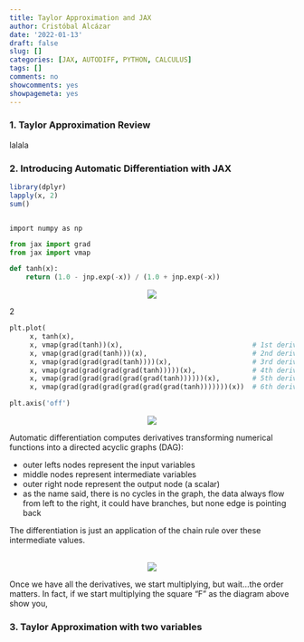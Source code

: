 ```yaml
---
title: Taylor Approximation and JAX
author: Cristóbal Alcázar
date: '2022-01-13'
draft: false
slug: []
categories: [JAX, AUTODIFF, PYTHON, CALCULUS]
tags: []
comments: no
showcomments: yes
showpagemeta: yes
---
```


### 1. Taylor Approximation Review

lalala


### 2. Introducing Automatic Differentiation with JAX 

```r
library(dplyr)
lapply(x, 2)
sum()
```
<pre><code class"python">
import numpy as np
</code></pre>

```python
from jax import grad
from jax import vmap

def tanh(x):
    return (1.0 - jnp.exp(-x)) / (1.0 + jnp.exp(-x))
```
<center>
<img src="/img/taylor-post/tanh.png">
</center>

2

```python
plt.plot(
     x, tanh(x),
     x, vmap(grad(tanh))(x),                                # 1st derivative
     x, vmap(grad(grad(tanh)))(x),                          # 2nd derivative
     x, vmap(grad(grad(grad(tanh))))(x),                    # 3rd derivative
     x, vmap(grad(grad(grad(grad(tanh)))))(x),              # 4th derivative
     x, vmap(grad(grad(grad(grad(grad(tanh))))))(x),        # 5th derivative
     x, vmap(grad(grad(grad(grad(grad(grad(tanh)))))))(x))  # 6th derivative

plt.axis('off')
```

<center>
<img src="/img/taylor-post/autograd_tanh_example.png">
</center>

Automatic differentiation computes derivatives transforming numerical functions into a directed
acyclic graphs (DAG):

- outer lefts nodes represent the input variables
- middle nodes represent intermediate variables
- outer right node represent the output node (a scalar)
- as the name said, there is no cycles in the graph, the data always flow from left to
the right, it could have branches, but none edge is pointing back

The differentiation is just an application of the chain rule over these intermediate values.

<br>
<center>
<img src="/img/autoDidf_internediateVar_diagram.png">
</center>

Once we have all the derivatives, we start multiplying, but wait...the order matters. In 
fact, if we start multiplying the square "F" as the diagram above show you, 


### 3. Taylor Approximation with two variables